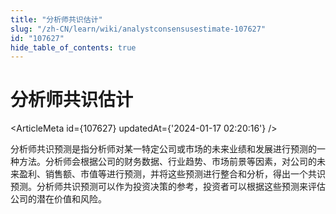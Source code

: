 ```yaml
---
title: "分析师共识估计"
slug: "/zh-CN/learn/wiki/analystconsensusestimate-107627"
id: "107627"
hide_table_of_contents: true
---
```



<Breadcrumbs current="分析师共识估计" />

# 分析师共识估计

<ArticleMeta id={107627} updatedAt={'2024-01-17 02:20:16'} />
<div className='border-solid border-b border-t-0 my-4 border-[var(--ifm-color-gray-300)]' />

分析师共识预测是指分析师对某一特定公司或市场的未来业绩和发展进行预测的一种方法。分析师会根据公司的财务数据、行业趋势、市场前景等因素，对公司的未来盈利、销售额、市值等进行预测，并将这些预测进行整合和分析，得出一个共识预测。分析师共识预测可以作为投资决策的参考，投资者可以根据这些预测来评估公司的潜在价值和风险。
